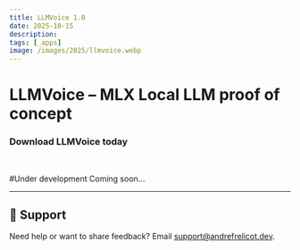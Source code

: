 ```yaml
---
title: LLMVoice 1.0
date: 2025-10-15
description: 
tags: [_apps]
image: /images/2025/llmvoice.webp
---
```



<ThemeImage
  lightSrc="/images/2025/llmvoice.webp"
  darkSrc="/images/2025/llmvoice.webp"
  alt="LLMVoice in action"
  width={800}
  height={600}
  priority={true}
/>


# **LLMVoice – MLX Local LLM proof of concept**

### **Download LLMVoice today**

<br />

#Under development
Coming soon...

---
## 🛟 Support
Need help or want to share feedback? Email [support@andrefrelicot.dev](mailto:support@andrefrelicot.dev).
